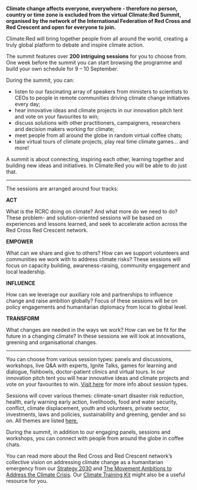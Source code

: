 
**Climate change affects everyone, everywhere - therefore no person, country or time zone is excluded from the virtual Climate:Red Summit, organised by the network of the International Federation of Red Cross and Red Crescent and open for everyone to join.**

Climate:Red will bring together people from all around the world, creating a truly global platform to debate and inspire climate action.

The summit features over **200 intriguing sessions** for you to choose from. One week before the summit you can start browsing the programme and build your own schedule for 9 – 10 September.

During the summit, you can:

- listen to our fascinating array of speakers from ministers to scientists to CEOs to people in remote communities driving climate change initiatives every day;
- hear innovative ideas and climate projects in our innovation pitch tent and vote on your favourites to win;
- discuss solutions with other practitioners, campaigners, researchers and decision makers working for climate;
- meet people from all around the globe in random virtual coffee chats;
- take virtual tours of climate projects, play real time climate games… and more!

A summit is about connecting, inspiring each other, learning together and building new ideas and initiatives. In Climate:Red you will be able to do just that.

---


The sessions are arranged around four tracks:

**ACT**

What is the RCRC doing on climate? And what more do we need to do? These problem- and solution-oriented sessions will be based on experiences and lessons learned, and seek to accelerate action across the Red Cross Red Crescent network.

**EMPOWER**

What can we share and give to others? How can we support volunteers and communities we work with to address climate risks? These sessions will focus on capacity building, awareness-raising, community engagement and local leadership.

**INFLUENCE**

How can we leverage our auxiliary role and partnerships to influence change and raise ambition globally? Focus of these sessions will be on policy engagements and humanitarian diplomacy from local to global level.

**TRANSFORM**

What changes are needed in the ways we work? How can we be fit for the future in a changing climate? In these sessions we will look at innovations, greening and organisational changes.


---



You can choose from various session types: panels and discussions, workshops, live Q&A with experts, Ignite Talks, games for learning and dialogue, fishbowls, doctor-patient clinics and virtual tours. In our innovation pitch tent you will hear innovative ideas and climate projects and vote on your favourites to win. [Visit here](https://future-rcrc.com/2020/06/09/register-for-climatered-virtual-summit/#themes) for more info about session types.

Sessions will cover various themes: climate-smart disaster risk reduction, health, early warning early action, livelihoods, food and water security, conflict, climate displacement, youth and volunteers, private sector, investments, laws and policies, sustainability and greening, gender and so on. All themes are listed [here.](https://future-rcrc.com/2020/06/09/register-for-climatered-virtual-summit/#themes)

During the summit, in addition to our engaging panels, sessions and workshops, you can connect with people from around the globe in coffee chats.

<AtriumVideo />

You can read more about the Red Cross and Red Crescent network’s collective vision on addressing climate change as a humanitarian emergency from our [Strategy 2030](https://future-rcrc.com/strategy-2030/) and [The Movement Ambitions to Address the Climate Crisis](https://media.ifrc.org/ifrc/wp-content/uploads/sites/5/2020/02/Movement-Climate-Ambitions-2020-final.pdf). Our [Climate Training Kit](https://www.climatecentre.org/training) might also be a useful resource for you.


